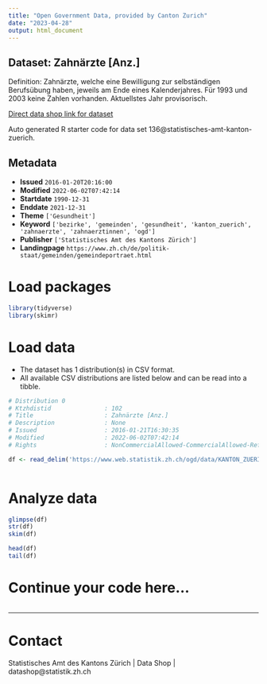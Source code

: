 ```yaml
---
title: "Open Government Data, provided by Canton Zurich"
date: "2023-04-28"
output: html_document
---
```


## Dataset: Zahnärzte [Anz.]

Definition: Zahnärzte, welche eine Bewilligung zur selbständigen Berufsübung haben, jeweils am Ende eines Kalenderjahres. Für 1993 und 2003 keine Zahlen vorhanden. Aktuellstes Jahr provisorisch.

[Direct data shop link for dataset](https://www.zh.ch/de/politik-staat/opendata.zhweb-noredirect.zhweb-cache.html#/datasets/136@statistisches-amt-kanton-zuerich)

Auto generated R starter code for data set 136@statistisches-amt-kanton-zuerich.

## Metadata

- **Issued** `2016-01-20T20:16:00`
- **Modified** `2022-06-02T07:42:14`
- **Startdate** `1990-12-31`
- **Enddate** `2021-12-31`
- **Theme** `['Gesundheit']`
- **Keyword** `['bezirke', 'gemeinden', 'gesundheit', 'kanton_zuerich', 'zahnaerzte', 'zahnaerztinnen', 'ogd']`
- **Publisher** `['Statistisches Amt des Kantons Zürich']`
- **Landingpage** `https://www.zh.ch/de/politik-staat/gemeinden/gemeindeportraet.html`


# Load packages

```r

library(tidyverse)
library(skimr)

```

# Load data

-   The dataset has 1 distribution(s) in CSV format.
-   All available CSV distributions are listed below and can be read into a tibble.

```r

# Distribution 0
# Ktzhdistid               : 102
# Title                    : Zahnärzte [Anz.]
# Description              : None
# Issued                   : 2016-01-21T16:30:35
# Modified                 : 2022-06-02T07:42:14
# Rights                   : NonCommercialAllowed-CommercialAllowed-ReferenceRequired

df <- read_delim('https://www.web.statistik.zh.ch/ogd/data/KANTON_ZUERICH_544.csv')



```

# Analyze data

```r

glimpse(df)
str(df)
skim(df)

head(df)
tail(df)

```

# Continue your code here...

```r

```

------------------------------------------------------------------------

# Contact

Statistisches Amt des Kantons Zürich | Data Shop | datashop@statistik.zh.ch

